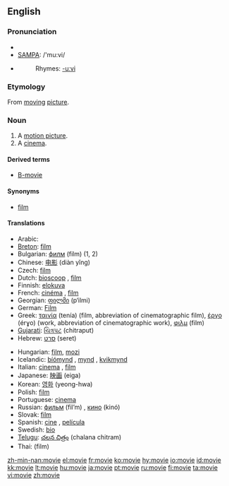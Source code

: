 ==English==

===Pronunciation===
* {{IPA|/ˈmuːvi/}}
* [[w:SAMPA|SAMPA]]: /'mu:vi/
* {{audio|en-us-movie.ogg|Audio (US)}}
*: Rhymes: [[Rhymes:English:-uːvi|-uːvi]]

===Etymology===
From [[moving]] [[picture]].

===Noun===
{{en-noun}}

# A [[motion picture]].
# A [[cinema]].

====Derived terms====
* [[B-movie]]

====Synonyms====
* [[film]]

====Translations====
{{trans-top|}}
* Arabic: {{Arab|[[فيلم]]}} {{IPAchar|(film)}}
* [[Breton]]: [[film]] {{m}}
* Bulgarian: [[филм]] (film) {{m}} (1, 2)
* Chinese: [[电影]] (diàn yǐng)
* Czech: [[film]] {{m}}
* Dutch: [[bioscoop]] {{m}}, [[film]] {{m}}
* Finnish: [[elokuva]]
* French: [[cinéma]] {{m}}, [[film]] {{m}}
* Georgian: [[ფილმი]] (p‘ilmi)
* German: [[Film]] {{m}}
* Greek: [[ταινία]] (tenía) {{f}} (film, abbreviation of cinematographic film), [[έργο]] (érɣo) {{n}} (work, abbreviation of cinematographic work), [[φιλμ]] (film) {{n}}
* [[Gujarati]]: [[ચિત્રપટ]] (chitraput)
* Hebrew: [[סרט]] (seret) {{m}}
{{trans-mid}}
* Hungarian: [[film]], [[mozi]]
* Icelandic: [[bíómynd]] {{f}}, [[mynd]] {{f}}, [[kvikmynd]] {{f}}
* Italian: [[cinema]] {{m}}, [[film]] {{m}}
* Japanese: [[映画]] (eiga)
* Korean: [[영화]] (yeong-hwa)
* Polish: [[film]] {{m}}
* Portuguese: [[cinema]] {{m}}
* Russian: [[фильм]] (fil’m) {{m}}, [[кино]] (kinó) {{n}}
* Slovak: [[film#Slovak|film]] {{m}}
* Spanish: [[cine]] {{m}}, [[película]] {{f}}
* Swedish: [[bio#Swedish|bio]] {{c}}
* [[Telugu]]: [[చలన చిత్రం]] (chalana chitram)
* Thai: {{Thai|[[ฟิล์ม]]}} (film)
{{trans-bottom}}

[[zh-min-nan:movie]]
[[el:movie]]
[[fr:movie]]
[[ko:movie]]
[[hy:movie]]
[[io:movie]]
[[id:movie]]
[[kk:movie]]
[[lt:movie]]
[[hu:movie]]
[[ja:movie]]
[[pt:movie]]
[[ru:movie]]
[[fi:movie]]
[[ta:movie]]
[[vi:movie]]
[[zh:movie]]
